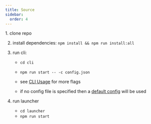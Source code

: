 ```yaml
---
title: Source
sidebar:
  order: 4
---
```



<Steps>
1. clone repo

2. install dependencies: `npm install && npm run install:all`

3. run cli:

   - `cd cli`
   - `npm run start -- -c config.json`

   - see [CLI Usage](/guides/cli-usage) for more flags
   - if no config file is specified then a [default config](https://github.com/jwetzell/showbridge/blob/main/sample/config/default.json) will be used

4. run launcher

   - `cd launcher`
   - `npm run start`
</Steps>
